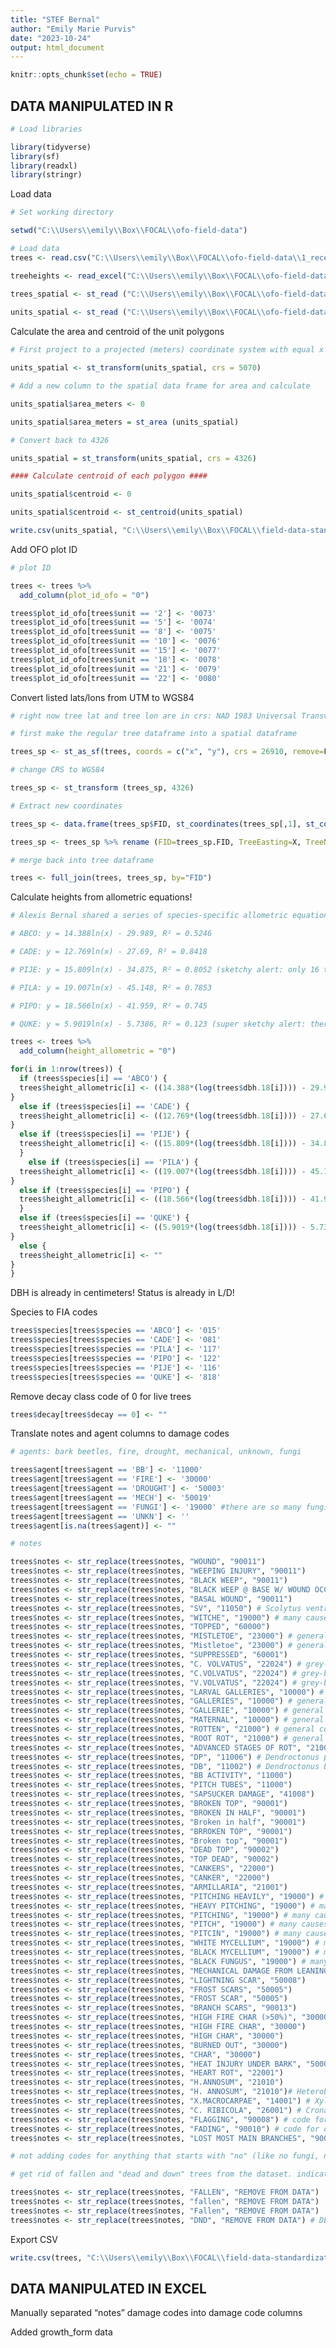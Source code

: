 ```yaml
---
title: "STEF Bernal"
author: "Emily Marie Purvis"
date: "2023-10-24"
output: html_document
---
```


```r
knitr::opts_chunk$set(echo = TRUE)
```


## DATA MANIPULATED IN R

```r

# Load libraries

library(tidyverse)
library(sf)
library(readxl)
library(stringr)
```

Load data

```r

# Set working directory

setwd("C:\\Users\\emily\\Box\\FOCAL\\ofo-field-data")

# Load data
trees <- read.csv("C:\\Users\\emily\\Box\\FOCAL\\ofo-field-data\\1_received-data\\0007\\data\\STEF_VDT_Derek_Young\\VDT_Data\\All_trees.csv")

treeheights <- read_excel("C:\\Users\\emily\\Box\\FOCAL\\ofo-field-data\\1_received-data\\0007\\data\\STEF_VDT_Derek_Young\\VDT_Data\\STEF_Regression_Heights.xlsx")

trees_spatial <- st_read ("C:\\Users\\emily\\Box\\FOCAL\\ofo-field-data\\1_received-data\\0007\\data\\STEF_VDT_Derek_Young\\VDT_GIS\\VDT_trees\\All_trees.shp")
  
units_spatial <- st_read ("C:\\Users\\emily\\Box\\FOCAL\\ofo-field-data\\1_received-data\\0007\\data\\STEF_VDT_Derek_Young\\VDT_GIS\\VDT_unit_boundaries\\VDT_boundaries.shp")
```

Calculate the area and centroid of the unit polygons

```r
# First project to a projected (meters) coordinate system with equal x and y distances, CONUS Albers Equal Area (EPSG: 5070) 

units_spatial <- st_transform(units_spatial, crs = 5070)

# Add a new column to the spatial data frame for area and calculate

units_spatial$area_meters <- 0

units_spatial$area_meters = st_area (units_spatial)

# Convert back to 4326

units_spatial = st_transform(units_spatial, crs = 4326)

#### Calculate centroid of each polygon ####

units_spatial$centroid <- 0

units_spatial$centroid <- st_centroid(units_spatial)

write.csv(units_spatial, "C:\\Users\\emily\\Box\\FOCAL\\field-data-standardization\\STEF.BERNAL\\20240225_STEF_BERNAL_polygons.csv")
```

Add OFO plot ID

```r

# plot ID

trees <- trees %>%
  add_column(plot_id_ofo = "0")

trees$plot_id_ofo[trees$unit == '2'] <- '0073'
trees$plot_id_ofo[trees$unit == '5'] <- '0074'
trees$plot_id_ofo[trees$unit == '8'] <- '0075'
trees$plot_id_ofo[trees$unit == '10'] <- '0076'
trees$plot_id_ofo[trees$unit == '15'] <- '0077'
trees$plot_id_ofo[trees$unit == '18'] <- '0078'
trees$plot_id_ofo[trees$unit == '21'] <- '0079'
trees$plot_id_ofo[trees$unit == '22'] <- '0080'

```

Convert listed lats/lons from UTM to WGS84

```r

# right now tree lat and tree lon are in crs: NAD 1983 Universal Transverse Mercator (UTM) Zone 10N, or epsg 26910

# first make the regular tree dataframe into a spatial dataframe

trees_sp <- st_as_sf(trees, coords = c("x", "y"), crs = 26910, remove=F)

# change CRS to WGS84

trees_sp <- st_transform (trees_sp, 4326)

# Extract new coordinates

trees_sp <- data.frame(trees_sp$FID, st_coordinates(trees_sp[,1], st_coordinates(trees_sp[,2]))) 

trees_sp <- trees_sp %>% rename (FID=trees_sp.FID, TreeEasting=X, TreeNorthing=Y)

# merge back into tree dataframe

trees <- full_join(trees, trees_sp, by="FID")

```


Calculate heights from allometric equations! 

```r

# Alexis Bernal shared a series of species-specific allometric equations that can be used to predict tree heights from DBH. These equations were created from stands at STEF.

# ABCO: y = 14.388ln(x) - 29.989, R² = 0.5246

# CADE: y = 12.769ln(x) - 27.69, R² = 0.8418

# PIJE: y = 15.809ln(x) - 34.875, R² = 0.8052 (sketchy alert: only 16 trees used to create this equation...)

# PILA: y = 19.007ln(x) - 45.148, R² = 0.7853

# PIPO: y = 18.566ln(x) - 41.959, R² = 0.745

# QUKE: y = 5.9019ln(x) - 5.7386, R² = 0.123 (super sketchy alert: there were only 10 trees used to create this equation)

trees <- trees %>%
  add_column(height_allometric = "0")

for(i in 1:nrow(trees)) {
  if (trees$species[i] == 'ABCO') {
  trees$height_allometric[i] <- ((14.388*(log(trees$dbh.18[i]))) - 29.989)
} 
  else if (trees$species[i] == 'CADE') {
  trees$height_allometric[i] <- ((12.769*(log(trees$dbh.18[i]))) - 27.69)
} 
  else if (trees$species[i] == 'PIJE') {
  trees$height_allometric[i] <- ((15.809*(log(trees$dbh.18[i]))) - 34.875)
  } 
    else if (trees$species[i] == 'PILA') {
  trees$height_allometric[i] <- ((19.007*(log(trees$dbh.18[i]))) - 45.148)
} 
  else if (trees$species[i] == 'PIPO') {
  trees$height_allometric[i] <- ((18.566*(log(trees$dbh.18[i]))) - 41.959)
  } 
  else if (trees$species[i] == 'QUKE') {
  trees$height_allometric[i] <- ((5.9019*(log(trees$dbh.18[i]))) - 5.7386)
} 
  else {
  trees$height_allometric[i] <- ""
}
}

```


DBH is already in centimeters! Status is already in L/D!

Species to FIA codes

```r

trees$species[trees$species == 'ABCO'] <- '015'
trees$species[trees$species == 'CADE'] <- '081'
trees$species[trees$species == 'PILA'] <- '117'
trees$species[trees$species == 'PIPO'] <- '122'
trees$species[trees$species == 'PIJE'] <- '116'
trees$species[trees$species == 'QUKE'] <- '818'
```

Remove decay class code of 0 for live trees

```r

trees$decay[trees$decay == 0] <- ""
```


Translate notes and agent columns to damage codes

```r

# agents: bark beetles, fire, drought, mechanical, unknown, fungi

trees$agent[trees$agent == 'BB'] <- '11000'
trees$agent[trees$agent == 'FIRE'] <- '30000'
trees$agent[trees$agent == 'DROUGHT'] <- '50003'
trees$agent[trees$agent == 'MECH'] <- '50019'
trees$agent[trees$agent == 'FUNGI'] <- '19000' #there are so many fungi that can kill trees, I'm labelling these as "general diseases" which encapsulates rots, rusts, root/butt diseases, other types of stem decay, etc
trees$agent[trees$agent == 'UNKN'] <- ''
trees$agent[is.na(trees$agent)] <- ""

# notes

trees$notes <- str_replace(trees$notes, "WOUND", "90011")
trees$notes <- str_replace(trees$notes, "WEEPING INJURY", "90011")
trees$notes <- str_replace(trees$notes, "BLACK WEEP", "90011")
trees$notes <- str_replace(trees$notes, "BLACK WEEP @ BASE W/ WOUND OCCLUSION", "90011")
trees$notes <- str_replace(trees$notes, "BASAL WOUND", "90011")
trees$notes <- str_replace(trees$notes, "SV", "11050") # Scolytus ventralis 
trees$notes <- str_replace(trees$notes, "WITCHE", "19000") # many causes of witches' brooms so I'm labelling them as "general diseases"
trees$notes <- str_replace(trees$notes, "TOPPED", "60000")
trees$notes <- str_replace(trees$notes, "MISTLETOE", "23000") # general code for parisitic/epiphytic plants, there are so many mistletoes 
trees$notes <- str_replace(trees$notes, "Mistletoe", "23000") # general code for parisitic/epiphytic plants, there are so many mistletoes 
trees$notes <- str_replace(trees$notes, "SUPPRESSED", "60001")
trees$notes <- str_replace(trees$notes, "C. VOLVATUS", "22024") # grey-brown sap rot
trees$notes <- str_replace(trees$notes, "C.VOLVATUS", "22024") # grey-brown sap rot	
trees$notes <- str_replace(trees$notes, "V.VOLVATUS", "22024") # grey-brown sap rot	
trees$notes <- str_replace(trees$notes, "LARVAL GALLERIES", "10000") # general code for insects-- too many beetles/flies leave galleries that I can't identify 
trees$notes <- str_replace(trees$notes, "GALLERIES", "10000") # general code for insects-- too many beetles/flies leave galleries that I can't identify 
trees$notes <- str_replace(trees$notes, "GALLERIE", "10000") # general code for insects-- too many beetles/flies leave galleries that I can't identify 
trees$notes <- str_replace(trees$notes, "MATERNAL", "10000") # general code for insects-- too many beetles/flies leave galleries that I can't identify 
trees$notes <- str_replace(trees$notes, "ROTTEN", "21000") # general code for root/butt diseases 
trees$notes <- str_replace(trees$notes, "ROOT ROT", "21000") # general code for root/butt diseases 
trees$notes <- str_replace(trees$notes, "ADVANCED STAGES OF ROT", "21000") # general code for root/butt diseases 
trees$notes <- str_replace(trees$notes, "DP", "11006") # Dendroctonus ponderosae
trees$notes <- str_replace(trees$notes, "DB", "11002") # Dendroctonus brevicomis
trees$notes <- str_replace(trees$notes, "BB ACTIVITY", "11000")
trees$notes <- str_replace(trees$notes, "PITCH TUBES", "11000")
trees$notes <- str_replace(trees$notes, "SAPSUCKER DAMAGE", "41008")
trees$notes <- str_replace(trees$notes, "BROKEN TOP", "90001")
trees$notes <- str_replace(trees$notes, "BROKEN IN HALF", "90001")
trees$notes <- str_replace(trees$notes, "Broken in half", "90001")
trees$notes <- str_replace(trees$notes, "BRROKEN TOP", "90001")
trees$notes <- str_replace(trees$notes, "Broken top", "90001")
trees$notes <- str_replace(trees$notes, "DEAD TOP", "90002")
trees$notes <- str_replace(trees$notes, "TOP DEAD", "90002")
trees$notes <- str_replace(trees$notes, "CANKERS", "22000")
trees$notes <- str_replace(trees$notes, "CANKER", "22000")
trees$notes <- str_replace(trees$notes, "ARMILLARIA", "21001")
trees$notes <- str_replace(trees$notes, "PITCHING HEAVILY", "19000") # many causes of pitching, noting it as "general diseases" 
trees$notes <- str_replace(trees$notes, "HEAVY PITCHING", "19000") # many causes of pitching, noting it as "general diseases"
trees$notes <- str_replace(trees$notes, "PITCHING", "19000") # many causes of pitching, noting it as "general diseases" 
trees$notes <- str_replace(trees$notes, "PITCH", "19000") # many causes of pitching, noting it as "general diseases" 
trees$notes <- str_replace(trees$notes, "PITCIN", "19000") # many causes of pitching, noting it as "general diseases" 
trees$notes <- str_replace(trees$notes, "WHITE MYCELLIUM", "19000") # many fungi, noting it as "general diseases" 
trees$notes <- str_replace(trees$notes, "BLACK MYCELLIUM", "19000") # many fungi, noting it as "general diseases" 
trees$notes <- str_replace(trees$notes, "BLACK FUNGUS", "19000") # many fungi, noting it as "general diseases" 
trees$notes <- str_replace(trees$notes, "MECHANICAL DAMAGE FROM LEANING PILA", "50000") # labelled as "abiotic damage" because can't tell if it's human-caused or not 
trees$notes <- str_replace(trees$notes, "LIGHTNING SCAR", "50008")
trees$notes <- str_replace(trees$notes, "FROST SCARS", "50005")
trees$notes <- str_replace(trees$notes, "FROST SCAR", "50005")
trees$notes <- str_replace(trees$notes, "BRANCH SCARS", "90013")
trees$notes <- str_replace(trees$notes, "HIGH FIRE CHAR (>50%)", "30000")
trees$notes <- str_replace(trees$notes, "HIGH FIRE CHAR", "30000")
trees$notes <- str_replace(trees$notes, "HIGH CHAR", "30000")
trees$notes <- str_replace(trees$notes, "BURNED OUT", "30000")
trees$notes <- str_replace(trees$notes, "CHAR", "30000")
trees$notes <- str_replace(trees$notes, "HEAT INJURY UNDER BARK", "50007")
trees$notes <- str_replace(trees$notes, "HEART ROT", "22001")
trees$notes <- str_replace(trees$notes, "H.ANNOSUM", "21010")
trees$notes <- str_replace(trees$notes, "H. ANNOSUM", "21010")# Heterobasidion annosum
trees$notes <- str_replace(trees$notes, "X.MACROCARPAE", "14001") # Xylococcus macrocarpae, incense cedar scale. No code for this, coded as "scale insects"
trees$notes <- str_replace(trees$notes, "C. RIBICOLA", "26001") # Cronartium ribicola , white pine blister rust
trees$notes <- str_replace(trees$notes, "FLAGGING", "90008") # code for foliage discoloration
trees$notes <- str_replace(trees$notes, "FADING", "90010") # code for dieback
trees$notes <- str_replace(trees$notes, "LOST MOST MAIN BRANCHES", "90013") 

# not adding codes for anything that starts with "no" (like no fungi, no beetles) and other things that are not damages

# get rid of fallen and "dead and down" trees from the dataset. indicate this in the excel file-- can't remove in R unfortunately because these notes are part of much longer strings

trees$notes <- str_replace(trees$notes, "FALLEN", "REMOVE FROM DATA") 
trees$notes <- str_replace(trees$notes, "fallen", "REMOVE FROM DATA") 
trees$notes <- str_replace(trees$notes, "Fallen", "REMOVE FROM DATA") 
trees$notes <- str_replace(trees$notes, "DND", "REMOVE FROM DATA") # DEAD AND DOWN

```

Export CSV

```r

write.csv(trees, "C:\\Users\\emily\\Box\\FOCAL\\field-data-standardization\\STEF.BERNAL\\20231030_STEF_BERNAL.csv")

```

## DATA MANIPULATED IN EXCEL

Manually separated "notes" damage codes into damage code columns 

Added growth_form data